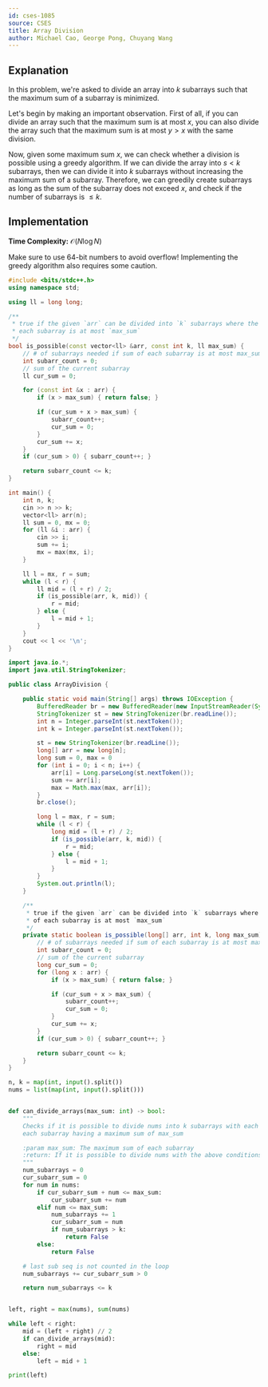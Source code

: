 ```yaml
---
id: cses-1085
source: CSES
title: Array Division
author: Michael Cao, George Pong, Chuyang Wang
---
```


## Explanation

In this problem, we're asked to divide an array into $k$ subarrays such that the
maximum sum of a subarray is minimized.

Let's begin by making an important observation. First of all, if you can divide
an array such that the maximum sum is at most $x$, you can also divide the array
such that the maximum sum is at most $y > x$ with the same division.

Now, given some maximum sum $x$, we can check whether a division is possible
using a greedy algorithm. If we can divide the array into $s < k$ subarrays,
then we can divide it into $k$ subarrays without increasing the maximum sum of a
subarray. Therefore, we can greedily create subarrays as long as the sum of the
subarray does not exceed $x$, and check if the number of subarrays is $\leq k$.

## Implementation

**Time Complexity:** $\mathcal{O}(N \log N)$

<Warning>

Make sure to use 64-bit numbers to avoid overflow!
Implementing the greedy algorithm also requires some caution.

</Warning>

<LanguageSection>
<CPPSection>

```cpp
#include <bits/stdc++.h>
using namespace std;

using ll = long long;

/**
 * true if the given `arr` can be divided into `k` subarrays where the sum of
 * each subarray is at most `max_sum`
 */
bool is_possible(const vector<ll> &arr, const int k, ll max_sum) {
	// # of subarrays needed if sum of each subarray is at most max_sum
	int subarr_count = 0;
	// sum of the current subarray
	ll cur_sum = 0;

	for (const int &x : arr) {
		if (x > max_sum) { return false; }

		if (cur_sum + x > max_sum) {
			subarr_count++;
			cur_sum = 0;
		}
		cur_sum += x;
	}
	if (cur_sum > 0) { subarr_count++; }

	return subarr_count <= k;
}

int main() {
	int n, k;
	cin >> n >> k;
	vector<ll> arr(n);
	ll sum = 0, mx = 0;
	for (ll &i : arr) {
		cin >> i;
		sum += i;
		mx = max(mx, i);
	}

	ll l = mx, r = sum;
	while (l < r) {
		ll mid = (l + r) / 2;
		if (is_possible(arr, k, mid)) {
			r = mid;
		} else {
			l = mid + 1;
		}
	}
	cout << l << '\n';
}
```

</CPPSection>
<JavaSection>

```java
import java.io.*;
import java.util.StringTokenizer;

public class ArrayDivision {

	public static void main(String[] args) throws IOException {
		BufferedReader br = new BufferedReader(new InputStreamReader(System.in));
		StringTokenizer st = new StringTokenizer(br.readLine());
		int n = Integer.parseInt(st.nextToken());
		int k = Integer.parseInt(st.nextToken());

		st = new StringTokenizer(br.readLine());
		long[] arr = new long[n];
		long sum = 0, max = 0
		for (int i = 0; i < n; i++) { 
			arr[i] = Long.parseLong(st.nextToken()); 
			sum += arr[i];
			max = Math.max(max, arr[i]);
		}
		br.close();

		long l = max, r = sum;
		while (l < r) {
			long mid = (l + r) / 2;
			if (is_possible(arr, k, mid)) {
				r = mid;
			} else {
				l = mid + 1;
			}
		}
		System.out.println(l);
	}

	/**
	 * true if the given `arr` can be divided into `k` subarrays where the sum
	 * of each subarray is at most `max_sum`
	 */
	private static boolean is_possible(long[] arr, int k, long max_sum) {
		// # of subarrays needed if sum of each subarray is at most max_sum
		int subarr_count = 0;
		// sum of the current subarray
		long cur_sum = 0;
		for (long x : arr) {
			if (x > max_sum) { return false; }

			if (cur_sum + x > max_sum) {
				subarr_count++;
				cur_sum = 0;
			}
			cur_sum += x;
		}
		if (cur_sum > 0) { subarr_count++; }

		return subarr_count <= k;
	}
}
```

</JavaSection>
<PySection>

```py
n, k = map(int, input().split())
nums = list(map(int, input().split()))


def can_divide_arrays(max_sum: int) -> bool:
	"""
	Checks if it is possible to divide nums into k subarrays with each
	each subarray having a maximum sum of max_sum

	:param max_sum: The maximum sum of each subarray
	:return: If it is possible to divide nums with the above conditions.
	"""
	num_subarrays = 0
	cur_subarr_sum = 0
	for num in nums:
		if cur_subarr_sum + num <= max_sum:
			cur_subarr_sum += num
		elif num <= max_sum:
			num_subarrays += 1
			cur_subarr_sum = num
			if num_subarrays > k:
				return False
		else:
			return False

	# last sub seq is not counted in the loop
	num_subarrays += cur_subarr_sum > 0

	return num_subarrays <= k


left, right = max(nums), sum(nums)

while left < right:
	mid = (left + right) // 2
	if can_divide_arrays(mid):
		right = mid
	else:
		left = mid + 1

print(left)
```

</PySection>
</LanguageSection>
